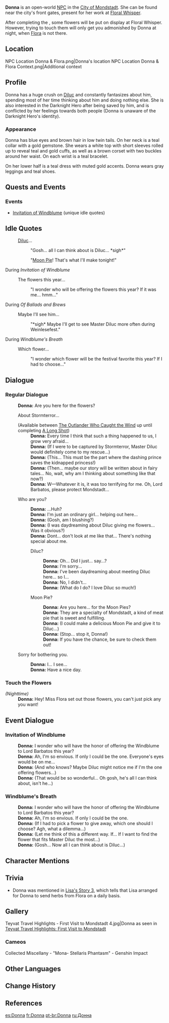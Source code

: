 {{Character Infobox
|region           = Mondstadt
|location         = Mondstadt
|image            = NPC Donna.png
|voiceEN          = [http://caitlynelizabeth.net/ Caitlyn Elizabeth]<ref name="Caitlyn Elizabeth">Twitter: [https://twitter.com/BoobsMcbalrog/status/1419087456599633924 EN VA Self Announcement] ([https://web.archive.org/web/20210725000957/https://twitter.com/BoobsMcbalrog/status/1419087456599633924 Archived])</ref>
|voiceJP          = [http://amuleto.jp/talents/tairaellen.html Ellen Taira ({{ja|平流 エレン}})]<ref>Amuleto: [http://amuleto.jp/talents/tairaellen.html JP VA's Profile]</ref>
|type             = Open-World NPC
}}
'''Donna''' is an open-world [[NPC]] in the [[City of Mondstadt]]. She can be found near the city's front gates, present for her work at [[Floral Whisper]].

After completing the {{Quest|Flighty Flora... and Flora}}, some flowers will be put on display at Floral Whisper. However, trying to touch them will only get you admonished by Donna at night, when [[Flora]] is not there.

==Location==
<gallery>
NPC Location Donna & Flora.png|Donna's location
NPC Location Donna & Flora Context.png|Additional context
</gallery>

==Profile==
<!--detailed story/lore information goes here-->Donna has a huge crush on [[Diluc]] and constantly fantasizes about him, spending most of her time thinking about him and doing nothing else. She is also interested in the Darknight Hero after being saved by him, and is conflicted by her feelings towards both people (Donna is unaware of the Darknight Hero's identity).

===Appearance===
Donna has blue eyes and brown hair in low twin tails. On her neck is a teal collar with a gold gemstone. She wears a white top with short sleeves rolled up to reveal teal and gold cuffs, as well as a brown corset with two buckles around her waist. On each wrist is a teal bracelet.

On her lower half is a teal dress with muted gold accents. Donna wears gray leggings and teal shoes.

==Quests and Events==
{{Quests and Events}}

===Events===
* [[Invitation of Windblume]] (unique idle quotes)

==Idle Quotes==
{{Dialogue Start}}
: {{DIcon|Idle}} [[Diluc]]...
:: {{A|VO Donna 01.ogg}} "Gosh... all I can think about is Diluc... *sigh*"
:: {{A|VO Donna 02.ogg}} "[[Moon Pie]]! That's what I'll make tonight!"
{{Dialogue End}}

;During ''Invitation of Windblume''
{{Dialogue Start}}
: {{DIcon|Idle}} The flowers this year...
:: {{A|VO Donna Invitation of Windblume 01.ogg}} "I wonder who will be offering the flowers this year? If it was me... hmm..."
{{Dialogue End}}

;During ''Of Ballads and Brews''
{{Dialogue Start}}
: {{DIcon|Idle}} Maybe I'll see him...
:: {{A|VO Donna Of Ballads and Brews 01.ogg}} "*sigh* Maybe I'll get to see Master Diluc more often during Weinlesefest."
{{Dialogue End}}

;During ''Windblume's Breath''
{{Dialogue Start}}
: {{DIcon|Idle}} Which flower...
:: {{A|VO Donna Windblume's Breath 01.ogg}} "I wonder which flower will be the festival favorite this year? If I had to choose..."
{{Dialogue End}}

==Dialogue==
===Regular Dialogue===
{{Dialogue Start}}
:'''Donna:''' Are you here for the flowers?
:{{DIcon}} About Stormterror...
:;(Available between [[The Outlander Who Caught the Wind]] up until completing [[A Long Shot]])
::'''Donna:''' Every time I think that such a thing happened to us, I grow very afraid...
::'''Donna:''' (If I were to be captured by Stormterror, Master Diluc would definitely come to my rescue...)
::'''Donna:''' (This... This must be the part where the dashing prince saves the kidnapped princess!)
::'''Donna:''' (Then... maybe our story will be written about in fairy tales... No, wait, why am I thinking about something like that now?)
::'''Donna:''' W&mdash;Whatever it is, it was too terrifying for me. Oh, Lord Barbatos, please protect Mondstadt...
:{{DIcon}} Who are you?
::'''Donna:''' ...Huh?
::'''Donna:''' I'm just an ordinary girl... helping out here...
::'''Donna:''' (Gosh, am I blushing?)
::'''Donna:''' (I was daydreaming about Diluc giving me flowers... Was it obvious?)
::'''Donna:''' Dont... don't look at me like that... There's nothing special about me.
::{{DIcon}} Diluc?
:::'''Donna:''' Oh... Did I just... say...?
:::'''Donna:''' I'm sorry...
:::'''Donna:''' I've been daydreaming about meeting Diluc here... so I...
:::'''Donna:''' No, I didn't...
:::'''Donna:''' (What do I do? I love Diluc so much!)
::{{DIcon}} Moon Pie?
:::'''Donna:''' Are you here... for the Moon Pies?
:::'''Donna:''' They are a specialty of Mondstadt, a kind of meat pie that is sweet and fulfilling.
:::'''Donna:''' (I could make a delicious Moon Pie and give it to Diluc...)
:::'''Donna:''' (Stop... stop it, Donna!)
:::'''Donna:''' If you have the chance, be sure to check them out!
:{{DIcon}} Sorry for bothering you.
::'''Donna:''' I... I see...
::'''Donna:''' Have a nice day.

===Touch the Flowers===
; ''(Nighttime)''
:'''Donna:''' Hey! Miss Flora set out those flowers, you can't just pick any you want!
{{Dialogue End}}

==Event Dialogue==
===Invitation of Windblume===
{{Dialogue Start}}
:'''Donna:''' I wonder who will have the honor of offering the Windblume to Lord Barbatos this year?
:'''Donna:''' Ah, I'm so envious. If only I could be the one. Everyone's eyes would be on me...
:'''Donna:''' (And who knows? Maybe Diluc might notice me if I'm the one offering flowers...)
:'''Donna:''' (That would be so wonderful... Oh gosh, he's all I can think about, isn't he...)
{{Dialogue End}}

===Windblume's Breath===
{{Dialogue Start}}
:'''Donna:''' I wonder who will have the honor of offering the Windblume to Lord Barbatos this year?
:'''Donna:''' Ah, I'm so envious. If only I could be the one. 
:'''Donna:''' (If I had to pick a flower to give away, which one should I choose? Agh, what a dilemma...)
:'''Donna:''' (Let me think of this a different way. If... If I want to find the flower that fits Master Diluc the most...)
:'''Donna:''' (Gosh... Now all I can think about is Diluc...)
{{Dialogue End}}

==Character Mentions==
{{Character Mentions}}

==Trivia==
* Donna was mentioned in [[Lisa/Lore#Character Story 3|Lisa's Story 3]], which tells that Lisa arranged for Donna to send herbs from Flora on a daily basis.

==Gallery==
<gallery>
Teyvat Travel Highlights - First Visit to Mondstadt 4.jpg|Donna as seen in [[Mondstadt/Culture#First Visit to Mondstadt|Teyvat Travel Highlights: First Visit to Mondstadt]]
</gallery>

===Cameos===
<gallery>
Collected Miscellany - "Mona- Stellaris Phantasm" - Genshin Impact
</gallery>

==Other Languages==
{{Other Languages
|default_hidden = 1
|en      = Donna
|zhs     = 唐娜
|zhs_rm  = Tángnà
|zht     = 唐娜
|zht_rm  = Tángnà
|ja      = ドンナ
|ja_rm   = Donna
|ko      = 도나
|es      = Donna
|fr      = Donna
|ru      = Донна
|th      = Donna
|vi      = Donna
|de      = Donna
|id      = Donna
|pt      = Donna
|tr      = Donna
|it      = Donna
}}

==Change History==
{{Change History|1.0}}

==References==
{{Reflist}}

[[es:Donna]]
[[fr:Donna]]
[[pt-br:Donna]]
[[ru:Донна]]